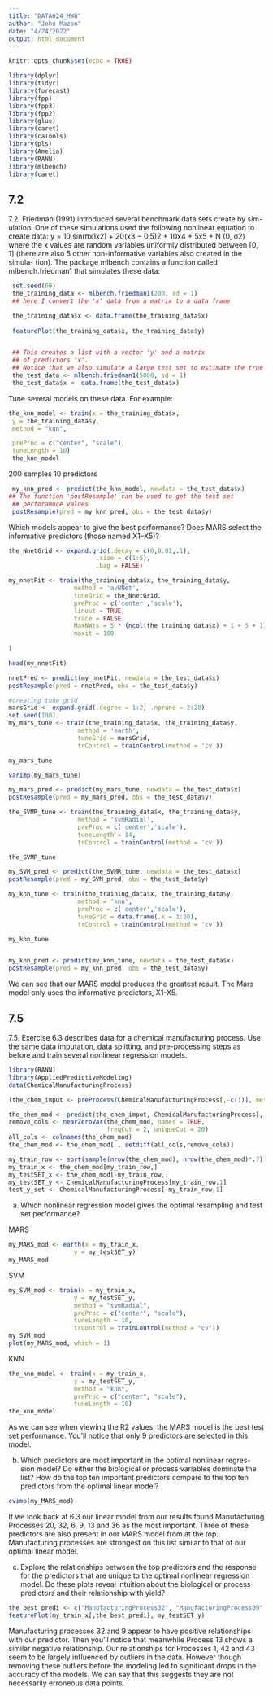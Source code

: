 ---
title: "DATA624_HW8"
author: "John Mazon"
date: "4/24/2022"
output: html_document
---

```{r setup, include=FALSE}
knitr::opts_chunk$set(echo = TRUE)

library(dplyr)
library(tidyr)
library(forecast)
library(fpp)
library(fpp3)
library(fpp2)
library(glue)
library(caret)
library(caTools)
library(pls)
library(Amelia)
library(RANN)
library(mlbench)
library(caret)
```

## 7.2

7.2. Friedman (1991) introduced several benchmark data sets create by sim-ulation. One of these simulations used the following nonlinear equation to create data:
y = 10 sin(πx1x2) + 20(x3 − 0.5)2 + 10x4 + 5x5 + N (0, σ2)
where the x values are random variables uniformly distributed between [0, 1]
(there are also 5 other non-informative variables also created in the simula-
tion). The package mlbench contains a function called mlbench.friedman1 that
simulates these data:

```{r}
 set.seed(69)
 the_training_data <- mlbench.friedman1(200, sd = 1)
 ## here I convert the 'x' data from a matrix to a data frame

 the_training_data$x <- data.frame(the_training_data$x)
 
 featurePlot(the_training_data$x, the_training_data$y)


 ## This creates a list with a vector 'y' and a matrix
 ## of predictors 'x'. 
 ## Notice that we also simulate a large test set to estimate the true error rate with good precision:
 the_test_data <- mlbench.friedman1(5000, sd = 1)
 the_test_data$x <- data.frame(the_test_data$x)


```


Tune several models on these data. For example:

```{r}


the_knn_model <- train(x = the_training_data$x,
 y = the_training_data$y,
 method = "knn",

 preProc = c("center", "scale"),
 tuneLength = 10)
 the_knn_model
```


 
200 samples
10 predictors


```{r}
 my_knn_pred <- predict(the_knn_model, newdata = the_test_data$x)
## The function 'postResample' can be used to get the test set
 ## perforamnce values
 postResample(pred = my_knn_pred, obs = the_test_data$y)


```

Which models appear to give the best performance? Does MARS select the
informative predictors (those named X1–X5)?




```{r}
the_NnetGrid <- expand.grid(.decay = c(0,0.01,.1),
                        .size = c(1:5),
                        .bag = FALSE)

my_nnetFit <- train(the_training_data$x, the_training_data$y,
                  method = 'avNNet',
                  tuneGrid = the_NnetGrid,
                  preProc = c('center','scale'),
                  linout = TRUE,
                  trace = FALSE,
                  MaxNWts = 5 * (ncol(the_training_data$x) + 1 + 5 + 1),
                  maxit = 100
  
)

head(my_nnetFit)
```



```{r}
nnetPred <- predict(my_nnetFit, newdata = the_test_data$x)
postResample(pred = nnetPred, obs = the_test_data$y)

```


```{r}
#creating tune grid
marsGrid <- expand.grid(.degree = 1:2, .nprune = 2:28)
set.seed(100)
my_mars_tune <- train(the_training_data$x, the_training_data$y,
                   method = 'earth',
                   tuneGrid = marsGrid,
                   trControl = trainControl(method = 'cv'))

my_mars_tune

```

```{r}
varImp(my_mars_tune)
```


```{r}
my_mars_pred <- predict(my_mars_tune, newdata = the_test_data$x)
postResample(pred = my_mars_pred, obs = the_test_data$y)

```



```{r}
the_SVMR_tune <- train(the_training_data$x, the_training_data$y,
                   method = 'svmRadial',
                   preProc = c('center','scale'),
                   tuneLength = 14,
                   trControl = trainControl(method = 'cv'))

the_SVMR_tune

```

```{r}
my_SVM_pred <- predict(the_SVMR_tune, newdata = the_test_data$x)
postResample(pred = my_SVM_pred, obs = the_test_data$y)

my_knn_tune <- train(the_training_data$x, the_training_data$y,
                   method = 'knn',
                   preProc = c('center','scale'),
                   tuneGrid = data.frame(.k = 1:20),
                   trControl = trainControl(method = 'cv'))

my_knn_tune


my_knn_pred <- predict(my_knn_tune, newdata = the_test_data$x)
postResample(pred = my_knn_pred, obs = the_test_data$y)
```


We can see that our MARS model produces the greatest result. The Mars model only uses the informative predictors, X1-X5.

## 7.5

7.5. Exercise 6.3 describes data for a chemical manufacturing process. Use
the same data imputation, data splitting, and pre-processing steps as before
and train several nonlinear regression models.


```{r}
library(RANN)
library(AppliedPredictiveModeling)
data(ChemicalManufacturingProcess)
```

```{r}
(the_chem_imput <- preProcess(ChemicalManufacturingProcess[,-c(1)], method=c('knnImpute')))

the_chem_mod <- predict(the_chem_imput, ChemicalManufacturingProcess[,-c(1)])
remove_cols <- nearZeroVar(the_chem_mod, names = TRUE, 
                           freqCut = 2, uniqueCut = 20)
all_cols <- colnames(the_chem_mod)
the_chem_mod <- the_chem_mod[ , setdiff(all_cols,remove_cols)]

my_train_row <- sort(sample(nrow(the_chem_mod), nrow(the_chem_mod)*.7))
my_train_x <- the_chem_mod[my_train_row,]
my_testSET_x <- the_chem_mod[-my_train_row,]
my_testSET_y <- ChemicalManufacturingProcess[my_train_row,1]
test_y_set <- ChemicalManufacturingProcess[-my_train_row,1]
```

(a) Which nonlinear regression model gives the optimal resampling and test
set performance?

MARS
```{r}
my_MARS_mod <- earth(x = my_train_x,
                  y = my_testSET_y)
my_MARS_mod

```


SVM
```{r}
my_SVM_mod <- train(x = my_train_x,
                  y = my_testSET_y,
                  method = "svmRadial",
                  preProc = c("center", "scale"),
                  tuneLength = 10,
                  trcontrol = trainControl(method = "cv"))
my_SVM_mod
plot(my_MARS_mod, which = 1)
```


KNN
```{r}
the_knn_model <- train(x = my_train_x,
                  y = my_testSET_y,
                  method = "knn",
                  preProc = c("center", "scale"),
                  tuneLength = 10)
the_knn_model

```


As we can see when viewing the R2 values, the MARS model is the best test set performance. You'll notice that only 9 predictors are selected in this model.


(b) Which predictors are most important in the optimal nonlinear regres-
sion model? Do either the biological or process variables dominate the
list? How do the top ten important predictors compare to the top ten
predictors from the optimal linear model?
```{r}

evimp(my_MARS_mod)
```

If we look back at 6.3 our linear model from our results found Manufacturing Processes 20, 32, 6, 9, 13 and 36 as the most important.
Three of these predictors are also present in our MARS model from at the top.
Manufacturing processes are strongest on this list similar to that of our optimal linear model.



(c) Explore the relationships between the top predictors and the response for
the predictors that are unique to the optimal nonlinear regression model.
Do these plots reveal intuition about the biological or process predictors
and their relationship with yield?

```{r}

the_best_predi <- c("ManufacturingProcess32", "ManufacturingProcess09", "ManufacturingProcess13","ManufacturingProcess01", "ManufacturingProcess42","ManufacturingProcess43")
featurePlot(my_train_x[,the_best_predi], my_testSET_y)

```


Manufacturing processes 32 and 9 appear to have positive relationships with our predictor.
Then you'll notice that meanwhile Process 13 shows a similar negative relationship. 
Our relationships for Processes 1, 42 and 43 seem to be largely influenced by outliers in the data.
However though removing these outliers before the modeling led to significant drops in the accuracy of the models.
We can say that this suggests they are not necessarily erroneous data points.


